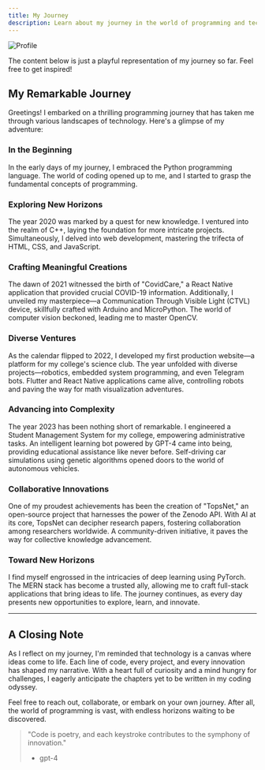 ```yaml
---
title: My Journey
description: Learn about my journey in the world of programming and technology.
---
```


![Profile](/assets/bg/aboutme.png)

<Callout>
  The content below is just a playful representation of my journey so far. Feel free to get inspired!
</Callout>

## My Remarkable Journey

Greetings! I embarked on a thrilling programming journey that has taken me through various landscapes of technology. Here's a glimpse of my adventure:

### In the Beginning

In the early days of my journey, I embraced the Python programming language. The world of coding opened up to me, and I started to grasp the fundamental concepts of programming.

### Exploring New Horizons

The year 2020 was marked by a quest for new knowledge. I ventured into the realm of C++, laying the foundation for more intricate projects. Simultaneously, I delved into web development, mastering the trifecta of HTML, CSS, and JavaScript.

### Crafting Meaningful Creations

The dawn of 2021 witnessed the birth of "CovidCare," a React Native application that provided crucial COVID-19 information. Additionally, I unveiled my masterpiece—a Communication Through Visible Light (CTVL) device, skillfully crafted with Arduino and MicroPython. The world of computer vision beckoned, leading me to master OpenCV.

### Diverse Ventures

As the calendar flipped to 2022, I developed my first production website—a platform for my college's science club. The year unfolded with diverse projects—robotics, embedded system programming, and even Telegram bots. Flutter and React Native applications came alive, controlling robots and paving the way for math visualization adventures.

### Advancing into Complexity

The year 2023 has been nothing short of remarkable. I engineered a Student Management System for my college, empowering administrative tasks. An intelligent learning bot powered by GPT-4 came into being, providing educational assistance like never before. Self-driving car simulations using genetic algorithms opened doors to the world of autonomous vehicles.

### Collaborative Innovations

One of my proudest achievements has been the creation of "TopsNet," an open-source project that harnesses the power of the Zenodo API. With AI at its core, TopsNet can decipher research papers, fostering collaboration among researchers worldwide. A community-driven initiative, it paves the way for collective knowledge advancement.

### Toward New Horizons

I find myself engrossed in the intricacies of deep learning using PyTorch. The MERN stack has become a trusted ally, allowing me to craft full-stack applications that bring ideas to life. The journey continues, as every day presents new opportunities to explore, learn, and innovate.

---

## A Closing Note

As I reflect on my journey, I'm reminded that technology is a canvas where ideas come to life. Each line of code, every project, and every innovation has shaped my narrative. With a heart full of curiosity and a mind hungry for challenges, I eagerly anticipate the chapters yet to be written in my coding odyssey.

Feel free to reach out, collaborate, or embark on your own journey. After all, the world of programming is vast, with endless horizons waiting to be discovered.

> "Code is poetry, and each keystroke contributes to the symphony of innovation."
> - gpt-4